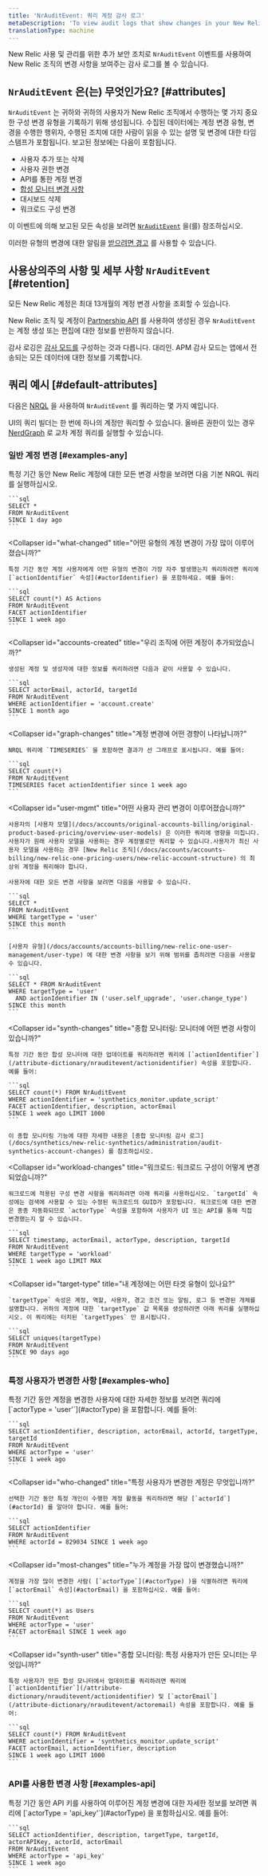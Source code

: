 ```yaml
---
title: 'NrAuditEvent: 쿼리 계정 감사 로그'
metaDescription: 'To view audit logs that show changes in your New Relic account for a selected time frame, query the NrAuditLog event.'
translationType: machine
---
```


New Relic 사용 및 관리를 위한 추가 보안 조치로 `NrAuditEvent` 이벤트를 사용하여 New Relic 조직의 변경 사항을 보여주는 감사 로그를 볼 수 있습니다.

## `NrAuditEvent` 은(는) 무엇인가요? [#attributes]

`NrAuditEvent` 는 귀하와 귀하의 사용자가 New Relic 조직에서 수행하는 몇 가지 중요한 구성 변경 유형을 기록하기 위해 생성됩니다. 수집된 데이터에는 계정 변경 유형, 변경을 수행한 행위자, 수행된 조치에 대한 사람이 읽을 수 있는 설명 및 변경에 대한 타임스탬프가 포함됩니다. 보고된 정보에는 다음이 포함됩니다.

* 사용자 추가 또는 삭제
* 사용자 권한 변경
* API를 통한 계정 변경
* [합성 모니터 변경 사항](/docs/synthetics/new-relic-synthetics/administration/audit-synthetics-account-changes)
* 대시보드 삭제
* 워크로드 구성 변경

이 이벤트에 의해 보고된 모든 속성을 보려면 [`NrAuditEvent`](/attribute-dictionary/?event=NrAuditEvent) 을(를) 참조하십시오.

이러한 유형의 변경에 대한 알림을 [받으려면 경고](/docs/alerts/new-relic-alerts/getting-started/alerting-new-relic) 를 사용할 수 있습니다.

## 사용상의주의 사항 및 세부 사항 `NrAuditEvent` [#retention]

모든 New Relic 계정은 최대 13개월의 계정 변경 사항을 조회할 수 있습니다.

New Relic 조직 및 계정이 [Partnership API](/docs/new-relic-partnerships/partner-integration-guide/partner-account-maintenance/partner-api) 를 사용하여 생성된 경우 `NrAuditEvent` 는 계정 생성 또는 편집에 대한 정보를 반환하지 않습니다.

감사 로깅은 [감사 모드를](/docs/agents/manage-apm-agents/configuration/log-audit-all-data-your-new-relic-agent-transmits) 구성하는 것과 다릅니다. <InlinePopover type="apm"/>대리인. APM 감사 모드는 앱에서 전송되는 모든 데이터에 대한 정보를 기록합니다.

## 쿼리 예시 [#default-attributes]

다음은 [NRQL](/docs/insights/nrql-new-relic-query-language/nrql-resources/nrql-syntax-components-functions#sel-since) 을 사용하여 `NrAuditEvent` 를 쿼리하는 몇 가지 예입니다.

UI의 쿼리 빌더는 한 번에 하나의 계정만 쿼리할 수 있습니다. 올바른 권한이 있는 경우 [NerdGraph](/docs/apis/nerdgraph/examples/nerdgraph-nrql-tutorial/#cross-account-query) 로 교차 계정 쿼리를 실행할 수 있습니다.

### 일반 계정 변경 [#examples-any]

<CollapserGroup>
  <Collapser
    id="all-changes"
    title="New Relic 계정에 어떤 변경 사항이 있습니까?"
  >
    특정 기간 동안 New Relic 계정에 대한 모든 변경 사항을 보려면 다음 기본 NRQL 쿼리를 실행하십시오.

    ```sql
    SELECT * 
    FROM NrAuditEvent 
    SINCE 1 day ago
    ```
  </Collapser>

  <Collapser
    id="what-changed"
    title="어떤 유형의 계정 변경이 가장 많이 이루어졌습니까?"
  >
    특정 기간 동안 계정 사용자에게 어떤 유형의 변경이 가장 자주 발생했는지 쿼리하려면 쿼리에 [`actionIdentifier` 속성](#actorIdentifier) 을 포함하세요. 예를 들어:

    ```sql
    SELECT count(*) AS Actions 
    FROM NrAuditEvent 
    FACET actionIdentifier 
    SINCE 1 week ago
    ```
  </Collapser>

  <Collapser
    id="accounts-created"
    title="우리 조직에 어떤 계정이 추가되었습니까?"
  >
    생성된 계정 및 생성자에 대한 정보를 쿼리하려면 다음과 같이 사용할 수 있습니다.

    ```sql
    SELECT actorEmail, actorId, targetId 
    FROM NrAuditEvent 
    WHERE actionIdentifier = 'account.create' 
    SINCE 1 month ago
    ```
  </Collapser>

  <Collapser
    id="graph-changes"
    title="계정 변경에 어떤 경향이 나타납니까?"
  >
    NRQL 쿼리에 `TIMESERIES` 을 포함하면 결과가 선 그래프로 표시됩니다. 예를 들어:

    ```sql
    SELECT count(*) 
    FROM NrAuditEvent 
    TIMESERIES facet actionIdentifier since 1 week ago
    ```
  </Collapser>

  <Collapser
    id="user-mgmt"
    title="어떤 사용자 관리 변경이 이루어졌습니까?"
  >
    사용자의 [사용자 모델](/docs/accounts/original-accounts-billing/original-product-based-pricing/overview-user-models) 은 이러한 쿼리에 영향을 미칩니다.사용자가 원래 사용자 모델을 사용하는 경우 계정별로만 쿼리할 수 있습니다.사용자가 최신 사용자 모델을 사용하는 경우 [New Relic 조직](/docs/accounts/accounts-billing/new-relic-one-pricing-users/new-relic-account-structure) 의 최상위 계정을 쿼리해야 합니다.

    사용자에 대한 모든 변경 사항을 보려면 다음을 사용할 수 있습니다.

    ```sql
    SELECT * 
    FROM NrAuditEvent 
    WHERE targetType = 'user' 
    SINCE this month
    ```

    [사용자 유형](/docs/accounts/accounts-billing/new-relic-one-user-management/user-type) 에 대한 변경 사항을 보기 위해 범위를 좁히려면 다음을 사용할 수 있습니다.

    ```sql
    SELECT * FROM NrAuditEvent 
    WHERE targetType = 'user' 
      AND actionIdentifier IN ('user.self_upgrade', 'user.change_type') 
    SINCE this month
    ```
  </Collapser>

  <Collapser
    id="synth-changes"
    title="종합 모니터링: 모니터에 어떤 변경 사항이 있습니까?"
  >
    특정 기간 동안 합성 모니터에 대한 업데이트를 쿼리하려면 쿼리에 [`actionIdentifier`](/attribute-dictionary/nrauditevent/actionidentifier) 속성을 포함합니다. 예를 들어:

    ```sql
    SELECT count(*) FROM NrAuditEvent 
    WHERE actionIdentifier = 'synthetics_monitor.update_script' 
    FACET actionIdentifier, description, actorEmail 
    SINCE 1 week ago LIMIT 1000
    ```

    이 종합 모니터링 기능에 대한 자세한 내용은 [종합 모니터링 감사 로그](/docs/synthetics/new-relic-synthetics/administration/audit-synthetics-account-changes) 를 참조하십시오.
  </Collapser>

  <Collapser
    id="workload-changes"
    title="워크로드: 워크로드 구성이 어떻게 변경되었습니까?"
  >
    워크로드에 적용된 구성 변경 사항을 쿼리하려면 아래 쿼리를 사용하십시오. `targetId` 속성에는 검색에 사용할 수 있는 수정된 워크로드의 GUID가 포함됩니다. 워크로드에 대한 변경은 종종 자동화되므로 `actorType` 속성을 포함하여 사용자가 UI 또는 API를 통해 직접 변경했는지 알 수 있습니다.

    ```sql
    SELECT timestamp, actorEmail, actorType, description, targetId 
    FROM NrAuditEvent 
    WHERE targetType = 'workload' 
    SINCE 1 week ago LIMIT MAX
    ```
  </Collapser>

  <Collapser
    id="target-type"
    title="내 계정에는 어떤 타겟 유형이 있나요?"
  >
    `targetType` 속성은 계정, 역할, 사용자, 경고 조건 또는 알림, 로그 등 변경된 개체를 설명합니다. 귀하의 계정에 대한 `targetType` 값 목록을 생성하려면 아래 쿼리를 실행하십시오. 이 쿼리에는 터치된 `targetTypes` 만 표시됩니다.

    ```sql
    SELECT uniques(targetType)
    FROM NrAuditEvent
    SINCE 90 days ago
    ```
  </Collapser>
</CollapserGroup>

### 특정 사용자가 변경한 사항 [#examples-who]

<CollapserGroup>
  <Collapser
    id="events-users"
    title="사용자가 변경한 계정은 무엇입니까?"
  >
    특정 기간 동안 계정을 변경한 사용자에 대한 자세한 정보를 보려면 쿼리에 [`actorType = 'user'`](#actorType) 을 포함합니다. 예를 들어:

    ```sql
    SELECT actionIdentifier, description, actorEmail, actorId, targetType, targetId 
    FROM NrAuditEvent 
    WHERE actorType = 'user' 
    SINCE 1 week ago
    ```
  </Collapser>

  <Collapser
    id="who-changed"
    title="특정 사용자가 변경한 계정은 무엇입니까?"
  >
    선택한 기간 동안 특정 개인이 수행한 계정 활동을 쿼리하려면 해당 [`actorId`](#actorId) 를 알아야 합니다. 예를 들어:

    ```sql
    SELECT actionIdentifier 
    FROM NrAuditEvent 
    WHERE actorId = 829034 SINCE 1 week ago
    ```
  </Collapser>

  <Collapser
    id="most-changes"
    title="누가 계정을 가장 많이 변경했습니까?"
  >
    계정을 가장 많이 변경한 사람( [`actorType`](#actorType) )을 식별하려면 쿼리에 [`actorEmail` 속성](#actorEmail) 을 포함하십시오. 예를 들어:

    ```sql
    SELECT count(*) as Users 
    FROM NrAuditEvent 
    WHERE actorType = 'user' 
    FACET actorEmail SINCE 1 week ago
    ```
  </Collapser>

  <Collapser
    id="synth-user"
    title="종합 모니터링: 특정 사용자가 만든 모니터는 무엇입니까?"
  >
    특정 사용자가 만든 합성 모니터에서 업데이트를 쿼리하려면 쿼리에 [`actionIdentifier`](/attribute-dictionary/nrauditevent/actionidentifier) 및 [`actorEmail`](/attribute-dictionary/nrauditevent/actoremail) 속성을 포함합니다. 예를 들어:

    ```sql
    SELECT count(*) FROM NrAuditEvent 
    WHERE actionIdentifier = 'synthetics_monitor.update_script' 
    FACET actorEmail, actionIdentifier, description 
    SINCE 1 week ago LIMIT 1000
    ```
  </Collapser>
</CollapserGroup>

### API를 사용한 변경 사항 [#examples-api]

<CollapserGroup>
  <Collapser
    id="events-api-key"
    title="API 키를 사용하여 변경된 계정은 무엇입니까?"
  >
    특정 기간 동안 API 키를 사용하여 이루어진 계정 변경에 대한 자세한 정보를 보려면 쿼리에 [`actorType = 'api_key'`](#actorType) 을 포함하십시오. 예를 들어:

    ```sql
    SELECT actionIdentifier, description, targetType, targetId, actorAPIKey, actorId, actorEmail 
    FROM NrAuditEvent 
    WHERE actorType = 'api_key' 
    SINCE 1 week ago
    ```
  </Collapser>
</CollapserGroup>